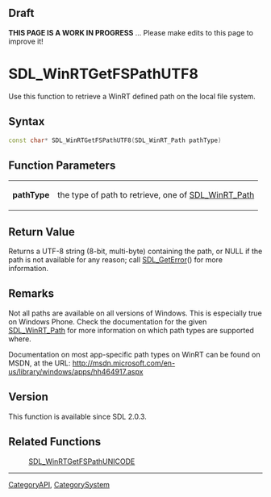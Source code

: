 == Draft ==

'''THIS PAGE IS A WORK IN PROGRESS''' ... Please make edits to this page to improve it!


<!-- #*^*^*^*^*See https://wiki.libsdl.org/SGFunctions for details on editing this page*^*^*^*^* -->


= SDL_WinRTGetFSPathUTF8 =
Use this function to retrieve a WinRT defined path on the local file system.




== Syntax ==
<syntaxhighlight lang='c++'>
const char* SDL_WinRTGetFSPathUTF8(SDL_WinRT_Path pathType)
</syntaxhighlight>


== Function Parameters ==
{|
|'''pathType'''
|the type of path to retrieve, one of [[SDL_WinRT_Path]]
|}


== Return Value ==
Returns a UTF-8 string (8-bit, multi-byte) containing the path, or NULL if the path is not available for any reason; call [[SDL_GetError]]() for more information.



== Remarks ==
Not all paths are available on all versions of Windows.  This is especially true on Windows Phone.  Check the documentation for the given [[SDL_WinRT_Path]] for more information on which path types are supported where.

Documentation on most app-specific path types on WinRT can be found on MSDN, at the URL: http://msdn.microsoft.com/en-us/library/windows/apps/hh464917.aspx


== Version ==
This function is available since SDL 2.0.3.


== Related Functions ==
:[[SDL_WinRTGetFSPathUNICODE]]
<!-- #Remove this section if empty -->

----
[[CategoryAPI]], [[CategorySystem]]
<!-- #See the Style Guide for instructions on editing the footer. -->

